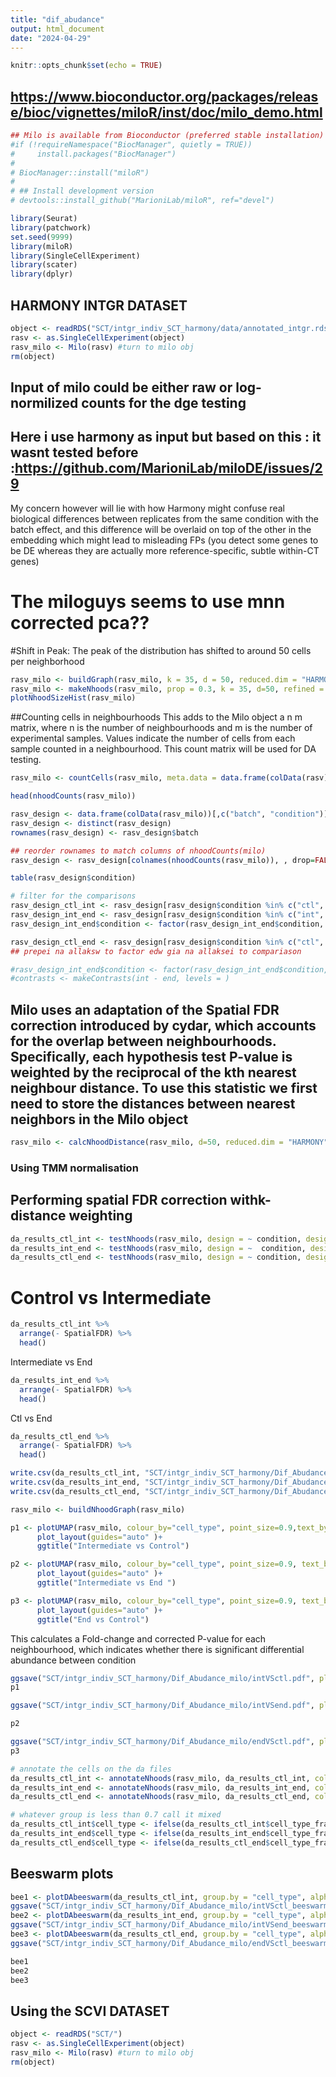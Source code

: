---
title: "dif_abudance"
output: html_document
date: "2024-04-29"
---

```{r setup, include=FALSE}
knitr::opts_chunk$set(echo = TRUE)
```

## <https://www.bioconductor.org/packages/release/bioc/vignettes/miloR/inst/doc/milo_demo.html>

```{r}
## Milo is available from Bioconductor (preferred stable installation)
#if (!requireNamespace("BiocManager", quietly = TRUE))
#     install.packages("BiocManager")
# 
# BiocManager::install("miloR")
# 
# ## Install development version
# devtools::install_github("MarioniLab/miloR", ref="devel") 
```

```{r}
library(Seurat)
library(patchwork)
set.seed(9999)
library(miloR)
library(SingleCellExperiment)
library(scater)
library(dplyr)
```

## HARMONY INTGR DATASET

```{r}
object <- readRDS("SCT/intgr_indiv_SCT_harmony/data/annotated_intgr.rds")
rasv <- as.SingleCellExperiment(object)
rasv_milo <- Milo(rasv) #turn to milo obj
rm(object)
```

## Input of milo could be either raw or log-normilized counts for the dge testing

## Here i use harmony as input but based on this : it wasnt tested before :<https://github.com/MarioniLab/miloDE/issues/29>

My concern however will lie with how Harmony might confuse real biological differences between replicates from the same condition with the batch effect, and this difference will be overlaid on top of the other in the embedding which might lead to misleading FPs (you detect some genes to be DE whereas they are actually more reference-specific, subtle within-CT genes)

# The miloguys seems to use mnn corrected pca??

#Shift in Peak: The peak of the distribution has shifted to around 50 cells per neighborhood

```{r}
rasv_milo <- buildGraph(rasv_milo, k = 35, d = 50, reduced.dim = "HARMONY")
rasv_milo <- makeNhoods(rasv_milo, prop = 0.3, k = 35, d=50, refined = TRUE)
plotNhoodSizeHist(rasv_milo)
```

##Counting cells in neighbourhoods This adds to the Milo object a n \times m matrix, where n is the number of neighbourhoods and m is the number of experimental samples. Values indicate the number of cells from each sample counted in a neighbourhood. This count matrix will be used for DA testing.

```{r}
rasv_milo <- countCells(rasv_milo, meta.data = data.frame(colData(rasv)), sample="batch")
```

```{r}
head(nhoodCounts(rasv_milo))
```

```{r}
rasv_design <- data.frame(colData(rasv_milo))[,c("batch", "condition")]
rasv_design <- distinct(rasv_design)
rownames(rasv_design) <- rasv_design$batch

## reorder rownames to match columns of nhoodCounts(milo)
rasv_design <- rasv_design[colnames(nhoodCounts(rasv_milo)), , drop=FALSE]

table(rasv_design$condition)
```

```{r}
# filter for the comparisons
rasv_design_ctl_int <- rasv_design[rasv_design$condition %in% c("ctl", "int"), ]
rasv_design_int_end <- rasv_design[rasv_design$condition %in% c("int", "end"), ]
rasv_design_int_end$condition <- factor(rasv_design_int_end$condition, levels = c('int', 'end'))

rasv_design_ctl_end <- rasv_design[rasv_design$condition %in% c("ctl", "end"), ]
## prepei na allaksw to factor edw gia na allaksei to compariason

#rasv_design_int_end$condition <- factor(rasv_design_int_end$condition, levels = c("int", "end"))
#contrasts <- makeContrasts(int - end, levels = )
```


## Milo uses an adaptation of the Spatial FDR correction introduced by cydar, which accounts for the overlap between neighbourhoods. Specifically, each hypothesis test P-value is weighted by the reciprocal of the kth nearest neighbour distance. To use this statistic we first need to store the distances between nearest neighbors in the Milo object

```{r}
rasv_milo <- calcNhoodDistance(rasv_milo, d=50, reduced.dim = "HARMONY", use.assay = "logcounts") # use assay
```

### Using TMM normalisation

## Performing spatial FDR correction withk-distance weighting

```{r}
da_results_ctl_int <- testNhoods(rasv_milo, design = ~ condition, design.df = rasv_design_ctl_int, fdr.weighting="graph-overlap")
da_results_int_end <- testNhoods(rasv_milo, design = ~  condition, design.df = rasv_design_int_end, fdr.weighting="graph-overlap")
da_results_ctl_end <- testNhoods(rasv_milo, design = ~ condition, design.df = rasv_design_ctl_end, fdr.weighting="graph-overlap")
```


# Control vs Intermediate
```{r}
da_results_ctl_int %>%
  arrange(- SpatialFDR) %>%
  head() 
```

Intermediate vs End
```{r}
da_results_int_end %>%
  arrange(- SpatialFDR) %>%
  head() 

```

Ctl vs End
```{r}
da_results_ctl_end %>%
  arrange(- SpatialFDR) %>%
  head() 
```

```{r}
write.csv(da_results_ctl_int, "SCT/intgr_indiv_SCT_harmony/Dif_Abudance_milo/da_ctlvsint.csv", row.names = FALSE)
write.csv(da_results_int_end, "SCT/intgr_indiv_SCT_harmony/Dif_Abudance_milo/da_endvsint.csv", row.names = FALSE)
write.csv(da_results_ctl_end, "SCT/intgr_indiv_SCT_harmony/Dif_Abudance_milo/da_ctlvsend.csv", row.names = FALSE)

```

```{r}
rasv_milo <- buildNhoodGraph(rasv_milo)
```

```{r}
p1 <- plotUMAP(rasv_milo, colour_by="cell_type", point_size=0.9,text_by = "cell_type", text_size = 3.5) + plotNhoodGraphDA(rasv_milo, da_results_ctl_int, alpha=0.5) +
      plot_layout(guides="auto" )+
      ggtitle("Intermediate vs Control")

p2 <- plotUMAP(rasv_milo, colour_by="cell_type", point_size=0.9, text_by = "cell_type", text_size = 3.5) + plotNhoodGraphDA(rasv_milo, da_results_int_end, alpha=0.5) +
      plot_layout(guides="auto" )+
      ggtitle("Intermediate vs End ")

p3 <- plotUMAP(rasv_milo, colour_by="cell_type", point_size=0.9, text_by = "cell_type", text_size = 3.5) + plotNhoodGraphDA(rasv_milo, da_results_ctl_end, alpha=0.5) + 
      plot_layout(guides="auto" )+
      ggtitle("End vs Control")
```

This calculates a Fold-change and corrected P-value for each neighbourhood, which indicates whether there is significant differential abundance between condition

```{r}
ggsave("SCT/intgr_indiv_SCT_harmony/Dif_Abudance_milo/intVSctl.pdf", plot = p1, width = 8, height = 6, dpi = 300)
p1
```

```{r}
ggsave("SCT/intgr_indiv_SCT_harmony/Dif_Abudance_milo/intVSend.pdf", plot = p2, width = 8, height = 6, dpi = 300)

p2
```


```{r}
ggsave("SCT/intgr_indiv_SCT_harmony/Dif_Abudance_milo/endVSctl.pdf", plot = p3, width = 8, height = 6, dpi = 300)
p3
```

```{r}
# annotate the cells on the da files 
da_results_ctl_int <- annotateNhoods(rasv_milo, da_results_ctl_int, coldata_col = "cell_type")
da_results_int_end <- annotateNhoods(rasv_milo, da_results_int_end, coldata_col = "cell_type")
da_results_ctl_end <- annotateNhoods(rasv_milo, da_results_ctl_end, coldata_col = "cell_type")
```

```{r}
# whatever group is less than 0.7 call it mixed
da_results_ctl_int$cell_type <- ifelse(da_results_ctl_int$cell_type_fraction < 0.7, "Mixed", da_results_ctl_int$cell_type)
da_results_int_end$cell_type <- ifelse(da_results_int_end$cell_type_fraction < 0.7, "Mixed", da_results_int_end$cell_type)
da_results_ctl_end$cell_type <- ifelse(da_results_ctl_end$cell_type_fraction < 0.7, "Mixed", da_results_ctl_end$cell_type)
```


## Beeswarm plots

```{r}
bee1 <- plotDAbeeswarm(da_results_ctl_int, group.by = "cell_type", alpha = 1)+ggtitle("Intermediate vs Control")
ggsave("SCT/intgr_indiv_SCT_harmony/Dif_Abudance_milo/intVSctl_beeswarm.pdf", plot = bee1, width = 7, height = 5, dpi = 300)
bee2 <- plotDAbeeswarm(da_results_int_end, group.by = "cell_type", alpha = 1)+ggtitle("Intermediate vs End")
ggsave("SCT/intgr_indiv_SCT_harmony/Dif_Abudance_milo/intVSend_beeswarm.pdf", plot = bee2, width = 7, height = 5, dpi = 300)
bee3 <- plotDAbeeswarm(da_results_ctl_end, group.by = "cell_type", alpha = 1)+ggtitle("End vs Control")
ggsave("SCT/intgr_indiv_SCT_harmony/Dif_Abudance_milo/endVSctl_beeswarm.pdf", plot = bee3, width = 7, height = 5, dpi = 300)
```
```{r}
bee1
bee2
bee3
```


## Using the SCVI DATASET

```{r}
object <- readRDS("SCT/")
rasv <- as.SingleCellExperiment(object)
rasv_milo <- Milo(rasv) #turn to milo obj
rm(object)
```

```{r}

```

```{r}

```

